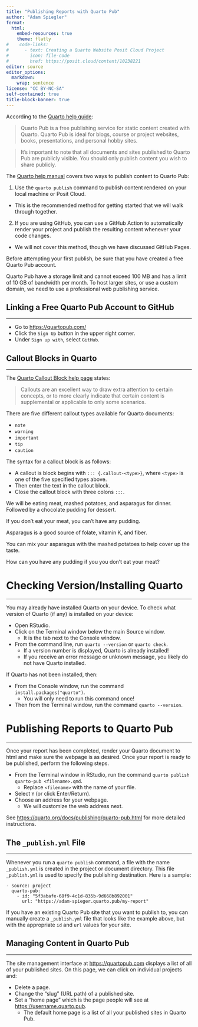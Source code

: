 ```yaml
---
title: "Publishing Reports with Quarto Pub"
author: "Adam Spiegler"
format:
  html:
    embed-resources: true
    theme: flatly  
#    code-links:
#      - text: Creating a Quarto Website Posit Cloud Project
#        icon: file-code
#        href: https://posit.cloud/content/10238221
editor: source
editor_options: 
  markdown: 
    wrap: sentence
license: "CC BY-NC-SA"
self-contained: true
title-block-banner: true
---
```



According to the [Quarto help guide](https://quarto.org/docs/publishing/quarto-pub.html): 

> Quarto Pub is a free publishing service for static content created with Quarto. Quarto Pub is ideal for blogs, course or project websites, books, presentations, and personal hobby sites.

> It’s important to note that all documents and sites published to Quarto Pub are publicly visible. You should only publish content you wish to share publicly.


The [Quarto help manual](https://quarto.org/docs/publishing/quarto-pub.html) covers two ways to publish content to Quarto Pub:


1. Use the `quarto publish` command to publish content rendered on your local machine or Posit Cloud.
  - This is the recommended method for getting started that we will walk through together.
  
2. If you are using GitHub, you can use a GitHub Action to automatically render your project and publish the resulting content whenever your code changes.
  - We will not cover this method, though we have discussed GitHub Pages.

Before attempting your first publish, be sure that you have created a free Quarto Pub account.

::: {.callout-note}
Quarto Pub have a storage limit and cannot exceed 100 MB and has a limit of 10 GB of bandwidth per month. To host larger sites, or use a custom domain, we need to use a professional web publishing service.
:::

## Linking a Free Quarto Pub Account to GitHub

---

- Go to <https://quartopub.com/>
- Click the `Sign Up` button in the upper right corner.
- Under `Sign up with`, select `GitHub`.


## Callout Blocks in Quarto

---

The [Quarto Callout Block help page](https://quarto.org/docs/authoring/callouts.html) states:

> Callouts are an excellent way to draw extra attention to certain concepts, or to more clearly indicate that certain content is supplemental or applicable to only some scenarios.

There are five different callout types available for Quarto documents:

- `note`
- `warning`
- `important`
- `tip`
- `caution`

The syntax for a callout block is as follows:

- A callout is block begins with `::: {.callout-<type>}`, where `<type>` is one of the five specified types above.
- Then enter the text in the callout block.
- Close the callout block with three colons `:::`.

::: {.callout-note}
We will be eating meat, mashed potatoes, and asparagus for dinner. Followed by a chocolate pudding for dessert.
:::

::: {.callout-warning}
If you don't eat your meat, you can't have any pudding.
:::

::: {.callout-important}
Asparagus is a good source of folate, vitamin K, and fiber.
:::

::: {.callout-tip}
You can mix your asparagus with the mashed potatoes to help cover up the taste.
:::

::: {.callout-caution}
How can you have any pudding if you you don't eat your meat?
:::



# Checking Version/Installing Quarto

---

You may already have installed Quarto on your device. To check what version of Quarto (if any) is installed on your device:

- Open RStudio.
- Click on the Terminal window below the main Source window.
  - It is the tab next to the Console window.
- From the command line, run `quarto --version` or `quarto check`.
  - If a version number is displayed, Quarto is already installed!
  - If you receive an error message or unknown message, you likely do not have Quarto installed.

If Quarto has not been installed, then:

- From the Console window, run the command `install.packages("quarto")`.
  - You will only need to run this command once!
- Then from the Terminal window, run the command `quarto --version`.


# Publishing Reports to Quarto Pub

---

Once your report has been completed, render your Quarto document to html and make sure the webpage is as desired. Once your report is ready to be published, perform the following steps.

- From the Terminal window in RStudio, run the command `quarto publish quarto-pub <filename>.qmd`.
  - Replace `<filename>` with the name of your file.
- Select `Y` (or click Enter/Return).
- Choose an address for your webpage.
  - We will customize the web address next.

See <https://quarto.org/docs/publishing/quarto-pub.html> for more detailed instructions.


## The `_publish.yml` File

---

Whenever you run a `quarto publish` command, a file with the name `_publish.yml` is created in the project or document directory. This file `_publish.yml` is used to specify the publishing destination. Here is a sample:

```
- source: project
  quarto-pub:
    - id: "5f3abafe-68f9-4c1d-835b-9d668b892001"
      url: "https://adam-spieger.quarto.pub/my-report"
```

If you have an existing Quarto Pub site that you want to publish to, you can manually create a `_publish.yml` file that looks like the example above, but with the appropriate `id` and `url` values for your site.


## Managing Content in Quarto Pub 

---

The site management interface at <https://quartopub.com> displays a list of all of your published sites. On this page, we can click on individual projects and:

- Delete a page.
- Change the “slug” (URL path) of a published site.
- Set a "home page" which is the page people will see at <https://username.quarto.pub>.
  - The default home page is a list of all your published sites in Quarto Pub.

